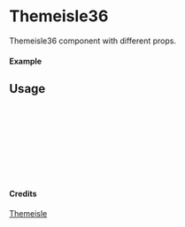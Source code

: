
<Meta of={Themeisle36} title="Themeisle/Themeisle36" />

# Themeisle36

Themeisle36 component with different props.

#### Example

<Canvas of={Themeisle36.Primary} />

## Usage

```ts
import { Themeisle36 } from "yadl-ui";

const Example = () => {
  return (
      <Themeisle36 />
  );
};

export default Example;
```

#### Credits
[Themeisle](https://themeisle.com/illustrations/)
